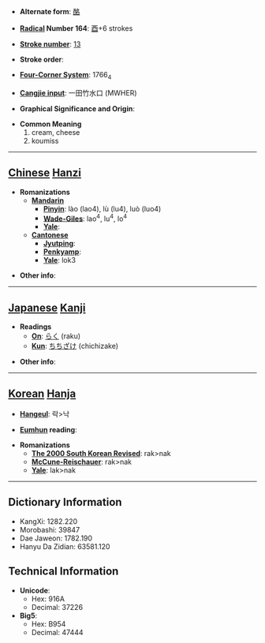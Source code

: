 * '''Alternate form''': [[酪]]

* '''[[Wiktionary:Chinese radical index| Radical]] Number 164''': [[Wiktionary:Chinese radical index 酉|酉]]+6 strokes

* '''[[Wiktionary:Chinese total strokes index|Stroke number]]''': [[Wiktionary:Chinese total strokes index 13|13]]

* '''Stroke order''': 

* '''[[Wiktionary:Chinese four corner index|Four-Corner System]]''': 1766<sub>4</sub>

* '''[[Wiktionary:Chinese Cangjie index|Cangjie input]]''': 一田竹水口 (MWHER)

* '''Graphical Significance and Origin''': 

* '''Common Meaning'''
*#cream, cheese
*# koumiss


----

== [[Chinese]] [[Hanzi]] ==

* '''Romanizations'''
** '''[[Mandarin]]'''
*** '''[[Pinyin]]''': lào (lao4), lù (lu4), luò (luo4)
*** '''[[Wade-Giles]]''': lao<sup>4</sup>, lu<sup>4</sup>, lo<sup>4</sup>
*** '''[[Yale]]''': 
** '''[[Cantonese]]'''
*** '''[[Jyutping]]''':
*** '''[[Penkyamp]]''': 
*** '''[[Yale]]''': lok3

* '''Other info''': 

----

== [[Japanese]] [[Kanji]] ==

* '''Readings'''
** '''[[On]]''': [[らく]] (raku)
** '''[[Kun]]''': [[ちちざけ]] (chichizake)

* '''Other info''':  

----

== [[Korean]] [[Hanja]] ==

* '''[[Hangeul]]''': 락>낙

* '''[[Eumhun]] reading''': 

* '''Romanizations'''
** '''[[The 2000 South Korean Revised Romanization|The 2000 South Korean Revised]]''': rak>nak
** '''[[McCune-Reischauer]]''': rak>nak
** '''[[Yale]]''': lak>nak

----

== Dictionary Information ==

* KangXi: 1282.220
* Morobashi: 39847
* Dae Jaweon: 1782.190
* Hanyu Da Zidian: 63581.120

== Technical Information ==

* '''Unicode''':
** Hex: 916A
** Decimal: 37226
* '''Big5''':
** Hex: B954
** Decimal: 47444